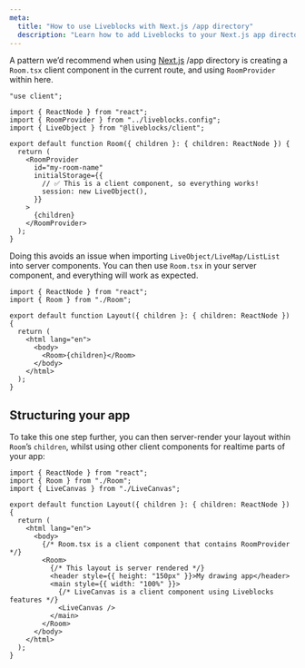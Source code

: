 ```yaml
---
meta:
  title: "How to use Liveblocks with Next.js /app directory"
  description: "Learn how to add Liveblocks to your Next.js app directory"
---
```


A pattern we’d recommend when using [Next.js](https://nextjs.org) /app directory
is creating a `Room.tsx` client component in the current route, and using
`RoomProvider` within here.

```tsx file="Room.tsx"
"use client";

import { ReactNode } from "react";
import { RoomProvider } from "../liveblocks.config";
import { LiveObject } from "@liveblocks/client";

export default function Room({ children }: { children: ReactNode }) {
  return (
    <RoomProvider
      id="my-room-name"
      initialStorage={{
        // ✅ This is a client component, so everything works!
        session: new LiveObject(),
      }}
    >
      {children}
    </RoomProvider>
  );
}
```

Doing this avoids an issue when importing `LiveObject/LiveMap/ListList` into
server components. You can then use `Room.tsx` in your server component, and
everything will work as expected.

```tsx file="layout.tsx"
import { ReactNode } from "react";
import { Room } from "./Room";

export default function Layout({ children }: { children: ReactNode }) {
  return (
    <html lang="en">
      <body>
        <Room>{children}</Room>
      </body>
    </html>
  );
}
```

## Structuring your app

To take this one step further, you can then server-render your layout within
`Room`’s `children`, whilst using other client components for realtime parts of
your app:

```tsx file="room.tsx"
import { ReactNode } from "react";
import { Room } from "./Room";
import { LiveCanvas } from "./LiveCanvas";

export default function Layout({ children }: { children: ReactNode }) {
  return (
    <html lang="en">
      <body>
        {/* Room.tsx is a client component that contains RoomProvider */}
        <Room>
          {/* This layout is server rendered */}
          <header style={{ height: "150px" }}>My drawing app</header>
          <main style={{ width: "100%" }}>
            {/* LiveCanvas is a client component using Liveblocks features */}
            <LiveCanvas />
          </main>
        </Room>
      </body>
    </html>
  );
}
```
